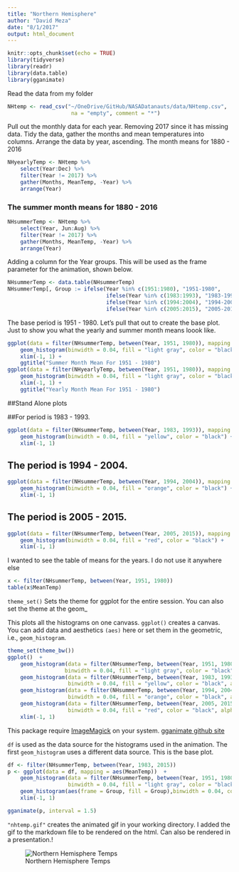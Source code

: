 ```yaml
---
title: "Northern Hemisphere"
author: "David Meza"
date: "8/1/2017"
output: html_document
---
```


```r
knitr::opts_chunk$set(echo = TRUE)
library(tidyverse)
library(readr)
library(data.table)
library(gganimate)
```

Read the data from my folder
```r
NHtemp <- read_csv("~/OneDrive/GitHub/NASADatanauts/data/NHtemp.csv", 
                    na = "empty", comment = "*")
```

Pull out the monthly data for each year. Removing 2017 since it has missing data.
Tidy the data, gather the months and mean temperatures into columns.
Arrange the data by year, ascending.
The month means for 1880 - 2016

```r
NHyearlyTemp <- NHtemp %>% 
    select(Year:Dec) %>% 
    filter(Year != 2017) %>% 
    gather(Months, MeanTemp, -Year) %>% 
    arrange(Year)
```

### The summer month means for 1880 - 2016
```r
NHsummerTemp <- NHtemp %>% 
    select(Year, Jun:Aug) %>% 
    filter(Year != 2017) %>% 
    gather(Months, MeanTemp, -Year) %>% 
    arrange(Year)
```

Adding a column for the Year groups. This will be used as the frame parameter
for the animation, shown below.

```r
NHsummerTemp <- data.table(NHsummerTemp)
NHsummerTemp[, Group := ifelse(Year %in% c(1951:1980), "1951-1980",
                               ifelse(Year %in% c(1983:1993), "1983-1993",
                               ifelse(Year %in% c(1994:2004), "1994-2004", 
                               ifelse(Year %in% c(2005:2015), "2005-2015", "1880-1950"))))]
```

The base period is 1951 - 1980. Let's pull that out to create the base plot.
Just to show you what the yearly and summer month means loook like.

```r
ggplot(data = filter(NHsummerTemp, between(Year, 1951, 1980)), mapping = aes(MeanTemp))  +
    geom_histogram(binwidth = 0.04, fill = "light gray", color = "black") +
    xlim(-1, 1) +
    ggtitle("Summer Month Mean For 1951 - 1980")
ggplot(data = filter(NHyearlyTemp, between(Year, 1951, 1980)), mapping = aes(MeanTemp))  +
    geom_histogram(binwidth = 0.04, fill = "light gray", color = "black") +
    xlim(-1, 1) + 
    ggtitle("Yearly Month Mean For 1951 - 1980")

```


##Stand Alone plots

##For period is 1983 - 1993.

```r
ggplot(data = filter(NHsummerTemp, between(Year, 1983, 1993)), mapping = aes(MeanTemp))  +
    geom_histogram(binwidth = 0.04, fill = "yellow", color = "black") +
    xlim(-1, 1)
```

## The period is 1994 - 2004.

```r
ggplot(data = filter(NHsummerTemp, between(Year, 1994, 2004)), mapping = aes(MeanTemp))  +
    geom_histogram(binwidth = 0.04, fill = "orange", color = "black") +
    xlim(-1, 1)
```

## The period is 2005 - 2015.

```r
ggplot(data = filter(NHsummerTemp, between(Year, 2005, 2015)), mapping = aes(MeanTemp))  +
    geom_histogram(binwidth = 0.04, fill = "red", color = "black") +
    xlim(-1, 1) 
```

I wanted to see the table of means for the years.
I do not use it anywhere else

```r
x <- filter(NHsummerTemp, between(Year, 1951, 1980))
table(x$MeanTemp)
```

`theme_set()` Sets the theme for ggplot for the entire session.
You can also set the theme at the geom_


This plots all the histograms on one canvass. `ggplot()` creates a canvas.
You can add data and aesthetics `(aes)` here or set them in the geometric, i.e., `geom_histogram`.

```r
theme_set(theme_bw())
ggplot()  +
    geom_histogram(data = filter(NHsummerTemp, between(Year, 1951, 1980)), mapping = aes(MeanTemp),
                  binwidth = 0.04, fill = "light gray", color = "black", alpha = .2) +
    geom_histogram(data = filter(NHsummerTemp, between(Year, 1983, 1993)), mapping = aes(MeanTemp),
                   binwidth = 0.04, fill = "yellow", color = "black", alpha = .5) + 
    geom_histogram(data = filter(NHsummerTemp, between(Year, 1994, 2004)), mapping = aes(MeanTemp),
                   binwidth = 0.04, fill = "orange", color = "black", alpha = .7) + 
    geom_histogram(data = filter(NHsummerTemp, between(Year, 2005, 2015)), mapping = aes(MeanTemp),
                   binwidth = 0.04, fill = "red", color = "black", alpha = .9) + 
    xlim(-1, 1)
```


This package require [ImageMagick](http://imagemagick.org/script/index.php) on your system.
[gganimate github site](https://github.com/dgrtwo/gganimate)

`df` is used as the data source for the histograms used in the animation.
The first `geom_histogram` uses a different data source. This is the base plot.

```r
df <- filter(NHsummerTemp, between(Year, 1983, 2015))
p <- ggplot(data = df, mapping = aes(MeanTemp))  +
    geom_histogram(data = filter(NHsummerTemp, between(Year, 1951, 1980)), mapping = aes(MeanTemp),
                   binwidth = 0.04, fill = "light gray", color = "black", alpha = .2) +
    geom_histogram(aes(frame = Group, fill = Group),binwidth = 0.04, color = "black") + 
    xlim(-1, 1)

gganimate(p, interval = 1.5)
```

`"nhtemp.gif"` creates the animated gif in your working directory. I added the gif
to the markdown file to be rendered on the html. Can also be rendered in a presentation.!

![Northern Hemisphere Temps](nhtemp.gif)




